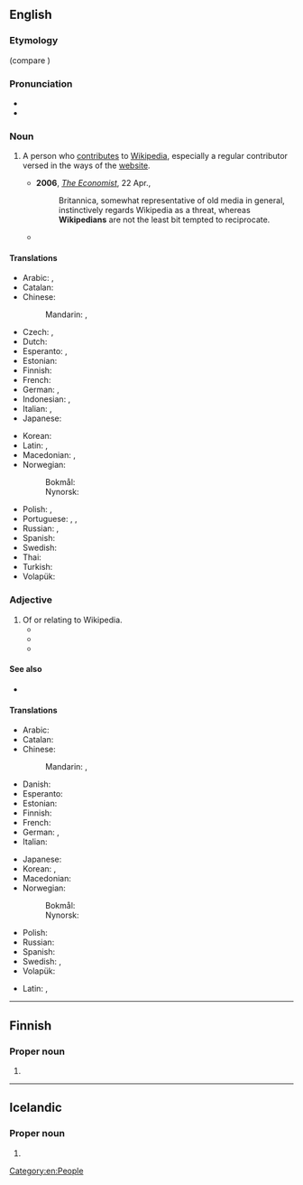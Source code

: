 ==English==

===Etymology===
{{suffix|en|Wikipedia|ian}} (compare {{m|en|encyclopedist}})

===Pronunciation===
* {{IPA|en|/wɪ.kɪˈpiː.dɪ.ən/}}
* {{audio|en|Wikipedian.ogg|Audio}}

===Noun===
{{en-noun}}

# {{lb|en|Wiktionary and WMF jargon}} A person who [[contribute]]s to [[Wikipedia]], especially a regular contributor versed in the ways of the [[website]].
#* '''2006''', ''[[w:The Economist|The Economist]]'', 22 Apr.,
#*: Britannica, somewhat representative of old media in general, instinctively regards Wikipedia as a threat, whereas '''Wikipedians''' are not the least bit tempted to reciprocate.
#* {{quote-text|en|year=2008|author=Jonathan Zittrain|title=The Future of the Internet--And How to Stop It|page=139|passage=This change takes care of casual or heat-of-the-moment vandalism, but it does little to address a new category of '''Wikipedian''' somewhere between committed community member and momentarily vandalizing teenager, one that creates tougher problems.}}

====Translations====
{{trans-top|a person who uses, edits, or contributes to Wikipedia}}
* Arabic: {{t|ar|وِيكِيبِيدِيّ|m}}, {{t|ar|وِيكِيبِيدِيَّة|f}}
* Catalan: {{t+|ca|viquipedista|m|f}}
* Chinese:
*: Mandarin: {{t|cmn|維基人|sc=Hani}}, {{t|cmn|维基人|tr=Wéijīrén|sc=Hani}}
* Czech: {{t+|cs|wikipedista|m}}, {{t+|cs|wikipedistka|f}}
* Dutch: {{t+|nl|Wikipediaan|m|f}}
* Esperanto: {{t|eo|vikipediisto}} {{q|male or female}}, {{t|eo|vikipediistino}} {{q|female}}
* Estonian: {{t|et|vikipedist}}
* Finnish: {{t+|fi|wikipedisti}}
* French: {{t+|fr|wikipédiste|m|f}}
* German: {{t+|de|Wikipedianer|m}}, {{t+|de|Wikipedianerin|f}}
* Indonesian: {{t|id|Wikipediawan}}, {{t|id|Wikipediawati|f}}
* Italian: {{t|it|wikipediano|m}}, {{t|it|wikipediana|f}}
* Japanese: {{t|ja|ウィキペディアン|tr=Wikipedian}}
{{trans-mid}}
* Korean: {{t|ko|^위키백과 사용자|sc=Kore}}
* Latin: {{t|la|vicipaedianus|m}}, {{t|la|vicipaediana|f}}
* Macedonian: {{t|mk|википедија́нец|m}}, {{t|mk|википедија́нка|f}}
* Norwegian:
*: Bokmål: {{t+|nb|wikipedianer|m}}
*: Nynorsk: {{t|nn|wikipedianar|m}}
* Polish: {{t+|pl|wikipedysta|m}}, {{t+|pl|wikipedystka|f}}
* Portuguese: {{t|pt|wikipediano|m}}, {{t|pt|wikipediana|f}}, {{t+|pt|wikipedista}}
* Russian: {{t+|ru|википеди́ст|m}}, {{t|ru|википеди́стка|f}}
* Spanish: {{t+|es|wikipedista|m|f}}
* Swedish: {{t+|sv|wikipedian|c}}
* Thai: {{t|th|ชาววิกิพีเดีย|tr=chow wikipedia}}
* Turkish: {{t+|tr|vikipedist}}
* Volapük: {{t+|vo|Vükipedan}}
{{trans-bottom}}

===Adjective===
{{en-adj|-}}

# Of or relating to Wikipedia.
#* {{quote-journal|en|title=The Wikipedia FAQK|work=Wired News|date=Apr 19, 2006|passage=Many scholars of '''Wikipedian''' theology theorize that if consensus is ever reached, Wikipedia will spontaneously disappear.}}
#* {{quote-journal|en|title=The language of the love of language|work=Globe and Mail|date=Sep 6, 2007|author=GALE ZOË GARNETT|passage=In these Googlial '''Wikipedian''' times, a vast collection of wordbooks may seem slow, unnecessary or both.}}
#* {{quote-journal|en|title=''Here Comes Everybody'', by Clay Shirky. ''We-Think'', by Charles Leadbeater|author=Pat Kane|work=Independent|date=Mar 21, 2008|passage=If people stopped believing in the '''Wikipedian''' ideal, and used its tools for vandalism, "it's unlikely the whole enterprise would survive a week"}}

====See also====
* {{pedialite|Wikipedians}}

====Translations====
{{trans-top|of or relating to Wikipedia}}
* Arabic: {{t|ar|وِيكِيبِيدِيّ}}
* Catalan: {{t|ca|Viquipedista|m|f}}
* Chinese:
*: Mandarin: {{t|cmn|維基百科的|sc=Hani}}, {{t|cmn|维基百科的|tr=Wéijībăikēde|sc=Hani}}
* Danish: {{t|da|wikipedisk}}
* Esperanto: {{t|eo|vikipedia}}
* Estonian: {{t|et|vikipeediline}}
* Finnish: {{t|fi|wikipedialainen}}
* French: {{t+|fr|wikipédien}}
* German: {{t|de|wikipedianisch}}, {{t|de|Wikipedia-}}
* Italian: {{t|it|wikipediano}}
{{trans-mid}}
* Japanese: {{t|ja|ウィキペディアの|tr=Wikipedia no}}
* Korean: {{t|ko|^위키백과의}}, {{t|ko|^위키백과에 관한|sc=Kore}}
* Macedonian: {{t|mk|википедиски|m}}
* Norwegian:
*: Bokmål: {{t|nb|wikipedisk}}
*: Nynorsk: {{t|nn|wikipedisk}}
* Polish: {{t|pl|wikipedystyczny|m}}
* Russian: {{t+|ru|википедийный}}
* Spanish: {{t|es|wikipédico|m}}
* Swedish: {{t|sv|wikipedia-}}, {{t|sv|wikipedisk}}
* Volapük: {{t+|vo|Vükipedik}}
{{trans-bottom}}

{{checktrans-top}}
* Latin: {{t-check|la|vicipædianus|m}}, {{t-check|la|vicipædiana|f}}
{{trans-mid}}
{{trans-bottom}}

[[Category:en:People]]

----

==Finnish==

===Proper noun===
{{head|fi|proper noun form}}

# {{infl of|fi|Wikipedia||gen|s}}

----

==Icelandic==

===Proper noun===
{{is-proper noun form}} {{g|f}}

# {{inflection of|is|Wikipedia||def|nom|s}}